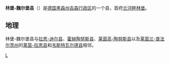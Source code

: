 {{德国县级行政单位
| 县徽图 = Image:Wappen des Landkreises Limburg-Weilburg.png
| 在德国内的位置图 = Image:Lage des Landkreises Limburg-Weilburg in Deutschland.GIF
| 所属联邦州 = 黑森州
| 所属行政区 = 吉森行政区
| 首府 = 兰河畔林堡
| 面积 = 738.48
| 人口 = 171,912
| 统计时间 = 2019年12月31日
| 人口密度 = 230
| 汽车牌号 = LM
| 下设城镇 = 5个市、14个镇
| 政府地址 = Schiede 43<br />65549 Limburg a.d. Lahn
| 政府网站 = www.landkreis-limburg-weilburg.de
| 在州内的位置图 = Image:Hessen LM.png
|}}

'''林堡-魏尔堡县'''（{{lang-de|Landkreis Limburg-Weilburg}}）是[[德国|德国]][[黑森州|黑森州]][[吉森行政区|吉森行政区]]的一个县，首府[[兰河畔林堡|兰河畔林堡]]。

== 地理 ==
林堡-魏尔堡县与[[拉恩-迪尔县|拉恩-迪尔县]]、[[霍赫陶努斯县|霍赫陶努斯县]]、[[莱茵高-陶努斯县|莱茵高-陶努斯县]]以及[[莱茵兰-普法尔茨州|莱茵兰-普法尔茨州]]的[[莱茵-拉恩县|莱茵-拉恩县]]和[[韦斯特瓦尔德县|韦斯特瓦尔德县]]相邻。

{{黑森州行政区划}}
{{Authority control}}

[[Category:黑森州的县|L]]